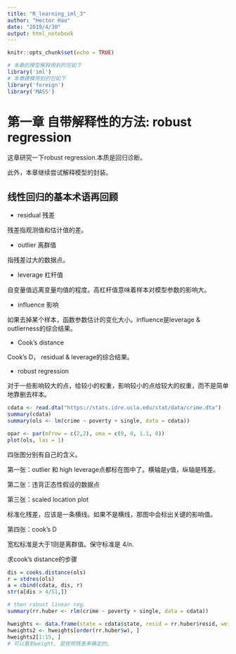 ```yaml
---
title: "R_learning_iml_3"
author: "Hector Hao"
date: "2019/4/30"
output: html_notebook
---
```


```r
knitr::opts_chunk$set(echo = TRUE)
```


```r
# 本章的模型解释用到的包如下
library('iml')
# 本章建模用到的包如下
library('foreign')
library('MASS')
```
# 第一章 自带解释性的方法: robust regression

这章研究一下robust regression.本质是回归诊断。

此外，本章继续尝试解释模型的封装。

## 线性回归的基本术语再回顾
* residual 残差

残差指观测值和估计值的差。

* outlier 离群值

指残差过大的数据点。

* leverage 杠杆值

自变量值远离变量均值的程度。高杠杆值意味着样本对模型参数的影响大。

* influence 影响

如果去掉某个样本，函数参数估计的变化大小。influence是leverage & outlierness的综合结果。

* Cook's distance

Cook's D， residual & leverage的综合结果。

* robust regression

对于一些影响较大的点，给较小的权重，影响较小的点给较大的权重，而不是简单地靠删去样本。

```r
cdata <- read.dta("https://stats.idre.ucla.edu/stat/data/crime.dta")
summary(cdata)
summary(ols <- lm(crime ~ poverty + single, data = cdata))
```
```r
opar <- par(mfrow = c(2,2), oma = c(0, 0, 1.1, 0))
plot(ols, las = 1)
```

四张图分别有自己的含义。

第一张：outlier 和 high leverage点都标在图中了。横轴是y值，纵轴是残差。

第二张：违背正态性假设的数据点

第三张：scaled location plot

标准化残差，应该是一条横线。如果不是横线，那图中会标出关键的影响值。

第四张：cook's D

宽松标准是大于1则是离群值。保守标准是 4/n.

求cook's distance的步骤

```r
dis = cooks.distance(ols)
r = stdres(ols)
a = cbind(cdata, dis, r)
str(a[dis > 4/51,])

```

```r
# then robust linear reg.
summary(rr.huber <- rlm(crime ~ poverty + single, data = cdata))

```


```r
hweights <- data.frame(state = cdata$state, resid = rr.huber$resid, weight = rr.huber$w)
hweights2 <- hweights[order(rr.huber$w), ]
hweights2[1:15, ]
# 可以看到weight, 是按照残差来确定的。

```